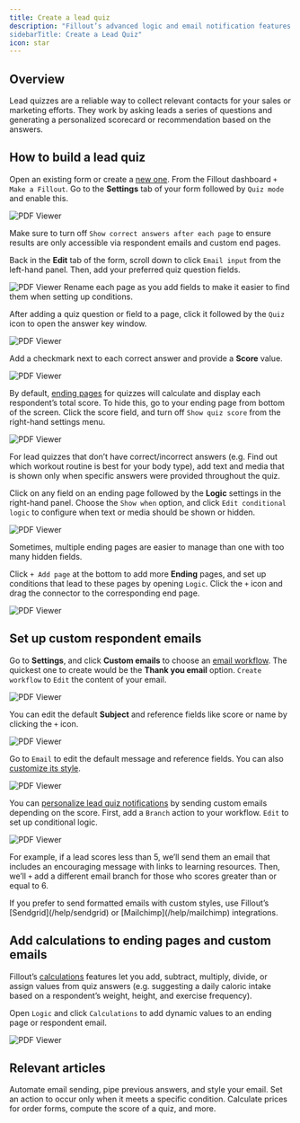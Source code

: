 ```yaml
---
title: Create a lead quiz
description: "Fillout’s advanced logic and email notification features help you generate fun and personalized form outputs, like outcome quizzes.
sidebarTitle: Create a Lead Quiz"
icon: star
---
```


## Overview

Lead quizzes are a reliable way to collect relevant contacts for your sales or marketing efforts. They work by asking leads a series of questions and generating a personalized scorecard or recommendation based on the answers.

## How to build a lead quiz

<Steps>
  <Step title="Switch to Quiz mode">

Open an existing form or create a [new one](https://build.fillout.com/home/quizzes). From the Fillout dashboard `+ Make a Fillout`. Go to the **Settings** tab of your form followed by `Quiz mode` and enable this.

<Frame>
  <img src="/images/guides/image-35.png" alt="PDF Viewer" />
</Frame>

Make sure to turn off `Show correct answers after each page` to ensure results are only accessible via respondent emails and custom end pages.
</Step>

<Step title="Add an email field and quiz questions">

Back in the **Edit** tab of the form, scroll down to click `Email input` from the left-hand panel. Then, add your preferred quiz question fields.

<Frame>
  <img src="/images/guides/image-36.png" alt="PDF Viewer" />
</Frame>

<Tip>
  Rename each page as you add fields to make it easier to find them when setting up conditions.
</Tip>

</Step>

<Step title="Choose correct answers and score values">

After adding a quiz question or field to a page, click it followed by the `Quiz` icon to open the answer key window.

<Frame>
  <img src="/images/guides/image-37.png" alt="PDF Viewer" />
</Frame>

Add a checkmark next to each correct answer and provide a **Score** value.

<Frame>
  <img src="/images/guides/image-38.png" alt="PDF Viewer" />
</Frame>

</Step>

<Step title="Customize a quiz’s ending page(s)">

By default, [ending pages](/help/ending-page) for quizzes will calculate and display each respondent’s total score. To hide this, go to your ending page from bottom of the screen. Click the score field, and turn off `Show quiz score` from the right-hand settings menu.

<Frame>
  <img src="/images/guides/image-39.png" alt="PDF Viewer" />
</Frame>

For lead quizzes that don’t have correct/incorrect answers (e.g. Find out which workout routine is best for your body type), add text and media that is shown only when specific answers were provided throughout the quiz.

Click on any field on an ending page followed by the **Logic** settings in the right-hand panel. Choose the `Show when` option, and click `Edit conditional logic` to configure when text or media should be shown or hidden.

<Frame>
  <img src="/images/guides/image-40.png" alt="PDF Viewer" />
</Frame>

Sometimes, multiple ending pages are easier to manage than one with too many hidden fields.

Click `+ Add page` at the bottom to add more **Ending** pages, and set up conditions that lead to these pages by opening `Logic`. Click the `+` icon and drag the connector to the corresponding end page.

<Frame>
  <img src="/images/guides/image-41.png" alt="PDF Viewer" />
</Frame>
</Step>
</Steps>

## Set up custom respondent emails

Go to **Settings**, and click **Custom emails** to choose an [email workflow](/help/custom-emails). The quickest one to create would be the **Thank you email** option. `Create workflow` to `Edit` the content of your email.

<Frame>
  <img src="/images/guides/image-42.png" alt="PDF Viewer" />
</Frame>

You can edit the default **Subject** and reference fields like score or name by clicking the `+` icon.

<Frame>
  <img src="/images/guides/image-43.png" alt="PDF Viewer" />
</Frame>

Go to `Email` to edit the default message and reference fields. You can also [customize its style](/help/custom-emails#c6872760d8cb46d382efc4089b770e9a).

<Frame>
  <img src="/images/guides/image-44.png" alt="PDF Viewer" />
</Frame>

You can [personalize lead quiz notifications](/help/filter-branch-workflows#1530ee47667b80b5a331cff31ed5c22a) by sending custom emails depending on the score. First, add a `Branch` action to your workflow. `Edit` to set up conditional logic.

<Frame>
  <img src="/images/guides/image-45.png" alt="PDF Viewer" />
</Frame>

For example, if a lead scores less than 5, we’ll send them an email that includes an encouraging message with links to learning resources. Then, we’ll `+` add a different email branch for those who scores greater than or equal to 6.

<Tip>
  If you prefer to send formatted emails with custom styles, use Fillout’s [Sendgrid](/help/sendgrid) or [Mailchimp](/help/mailchimp) integrations.
</Tip>

## Add calculations to ending pages and custom emails

Fillout’s [calculations](/help/calculations) features let you add, subtract, multiply, divide, or assign values from quiz answers (e.g. suggesting a daily caloric intake based on a respondent’s weight, height, and exercise frequency).

Open `Logic` and click `Calculations` to add dynamic values to an ending page or respondent email.

<Frame>
  <img src="/images/guides/image-46.png" alt="PDF Viewer" />
</Frame>

## Relevant articles

<CardGroup cols={3}>
    <Card title="Custom email notifications" href="/help/custom-emails"icon="envelope-open-text" iconType="regular" color="#FFC738">
    Automate email sending, pipe previous answers, and style your email.
  </Card>
    <Card title="Filter and Branch" href="/help/filter-branch-workflows" icon="filter" iconType="regular" color="#FFC738">
  Set an action to occur only when it meets a specific condition.
  </Card>
      <Card title="Calculations and variables" href="/help/calculations" icon="calculator-simple" iconType="regular" color="#FFC738">
    Calculate prices for order forms, compute the score of a quiz, and more.
  </Card>
</CardGroup>
